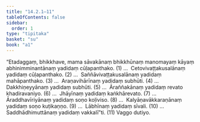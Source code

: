 ```yaml
---
title: "14.2.1–11"
tableOfContents: false
sidebar:
  order: 1
type: "tipitaka"
basket: "su"
book: "a1"
---
```



<DynamicBreadcrumb />

<Division number="198" book="a1">

<Paragraph number="282" book="a1">
“Etadaggaṃ, bhikkhave, mama sāvakānaṃ bhikkhūnaṃ manomayaṃ kāyaṃ abhinimminantānaṃ yadidaṃ cūḷapanthako. (1)
</Paragraph>

</Division>
<Division number="199" book="a1">

<Paragraph number="283" book="a1">
…  Cetovivaṭṭakusalānaṃ yadidaṃ cūḷapanthako. (2)
</Paragraph>

</Division>
<Division number="200" book="a1">

<Paragraph number="284" book="a1">
…  Saññāvivaṭṭakusalānaṃ yadidaṃ mahāpanthako. (3)
</Paragraph>

</Division>
<Division number="201" book="a1">

<Paragraph number="285" book="a1">
…  Araṇavihārīnaṃ yadidaṃ subhūti. (4)
</Paragraph>

</Division>
<Division number="202" book="a1">

<Paragraph number="286" book="a1">
…  Dakkhiṇeyyānaṃ yadidaṃ subhūti. (5)
</Paragraph>

</Division>
<Division number="203" book="a1">

<Paragraph number="287" book="a1">
…  Āraññakānaṃ yadidaṃ revato khadiravaniyo. (6)
</Paragraph>

</Division>
<Division number="204" book="a1">

<Paragraph number="288" book="a1">
…  Jhāyīnaṃ yadidaṃ kaṅkhārevato. (7)
</Paragraph>

</Division>
<Division number="205" book="a1">

<Paragraph number="289" book="a1">
…  Āraddhavīriyānaṃ yadidaṃ soṇo koḷiviso. (8)
</Paragraph>

</Division>
<Division number="206" book="a1">

<Paragraph number="290" book="a1">
…  Kalyāṇavākkaraṇānaṃ yadidaṃ soṇo kuṭikaṇṇo. (9)
</Paragraph>

</Division>
<Division number="207" book="a1">

<Paragraph number="291" book="a1">
…  Lābhīnaṃ yadidaṃ sīvali. (10)
</Paragraph>

</Division>
<Division number="208" book="a1">

<Paragraph number="292" book="a1">
…  Saddhādhimuttānaṃ yadidaṃ vakkalī”ti. (11)

</Paragraph>
</Division>

<Paragraph number="293" type="center" book="a1">
Vaggo dutiyo.
</Paragraph>